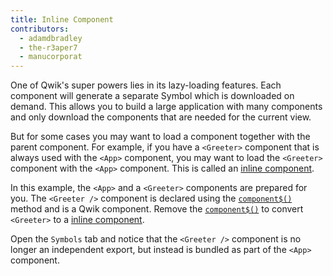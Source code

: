 ```yaml
---
title: Inline Component
contributors:
  - adamdbradley
  - the-r3aper7
  - manucorporat
---
```


One of Qwik's super powers lies in its lazy-loading features. Each component will generate a separate Symbol which is downloaded on demand. This allows you to build a large application with many components and only download the components that are needed for the current view.

But for some cases you may want to load a component together with the parent component. For example, if you have a `<Greeter>` component that is always used with the `<App>` component, you may want to load the `<Greeter>` component with the `<App>` component. This is called an [inline component](</docs/(qwik)/components/inline-components>).

In this example, the `<App>` and a `<Greeter>` components are prepared for you. The `<Greeter />` component is declared using the [`component$()`](</docs/(qwik)/components/overview/index.mdx#component>) method and is a Qwik component. Remove the [`component$()`](</docs/(qwik)/components/overview/index.mdx#component>) to convert `<Greeter>` to a [inline component](</docs/(qwik)/components/inline-components>).

Open the `Symbols` tab and notice that the `<Greeter />` component is no longer an independent export, but instead is bundled as part of the `<App>` component.
